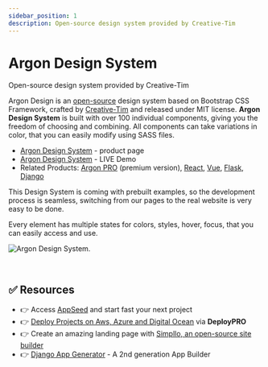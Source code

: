 ```yaml
---
sidebar_position: 1
description: Open-source design system provided by Creative-Tim
---
```


# Argon Design System

<SubHeading>Open-source design system provided by Creative-Tim</SubHeading>

Argon Design is an [open-source](https://en.wikipedia.org/wiki/Open-source_software) design system based on Bootstrap CSS Framework, crafted by [Creative-Tim](../partners/creative-tim.mdx) and released under MIT license. **Argon Design System** is built with over 100 individual components, giving you the freedom of choosing and combining. All components can take variations in color, that you can easily modify using SASS files.

- [Argon Design System](https://www.creative-tim.com/product/argon-design-system?AFFILIATE=128200) - product page
- [Argon Design System](https://demos.creative-tim.com/argon-design-system/index.html?AFFILIATE=128200) - LIVE Demo
- Related Products: [Argon PRO](https://www.creative-tim.com/product/argon-design-system-pro?AFFILIATE=128200) (premium version), [React](https://www.creative-tim.com/product/argon-dashboard-react?AFFILIATE=128200), [Vue](https://www.creative-tim.com/product/vue-argon-design-system?AFFILIATE=128200), [Flask](https://www.creative-tim.com/product/argon-dashboard-flask?AFFILIATE=128200), [Django](https://www.creative-tim.com/product/argon-dashboard-django?AFFILIATE=128200)

This Design System is coming with prebuilt examples, so the development process is seamless, switching from our pages to the real website is very easy to be done.

Every element has multiple states for colors, styles, hover, focus, that you can easily access and use.

![Argon Design System.](../../../static/assets/argon-design-system.jpg)

<br />

## ✅ Resources 

- 👉 Access [AppSeed](https://appseed.us/) and start fast your next project
- 👉 [Deploy Projects on Aws, Azure and Digital Ocean](https://www.docs.deploypro.dev/) via **DeployPRO**
- 👉 Create an amazing landing page with [Simpllo, an open-source site builder](https://www.simpllo.com/)
- 👉 [Django App Generator](https://app-generator.dev/django/) - A 2nd generation App Builder
